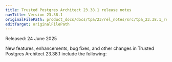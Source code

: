 ```yaml
---
title: Trusted Postgres Architect 23.38.1 release notes
navTitle: Version 23.38.1
originalFilePath: product_docs/docs/tpa/23/rel_notes/src/tpa_23.38.1_rel_notes.yml
editTarget: originalFilePath
---
```


Released: 24 June 2025

New features, enhancements, bug fixes, and other changes in Trusted Postgres Architect 23.38.1 include the following:

